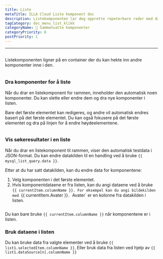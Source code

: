 ```yaml
---
title: Liste
metaTitle: ILLA Cloud Liste komponent doc
description: Listekomponenten lar deg opprette repeterbare rader med data hvis utseende er definert av deg.
tagCategory: doc_menu_list_klikk
categoryName: 🧬 Sammensatte komponenter
categoryPriority: 6
postPriority: 1
---
```


* * *

## <Heading hidden>Liste</Heading>

Listekomponenten ligner på en container der du kan hekte inn andre komponenter inne i den.

<img
  src='https://cdn.illacloud.com/official-website/img/docs/assemble/list.png'
  alt=""
/>

### Dra komponenter for å liste

Når du drar en listekomponent for rammen, inneholder den automatisk noen komponenter. Du kan slette eller endre dem og dra nye komponenter i listen. 

Bare det første elementet kan redigeres, og andre vil automatisk endres basert på det første elementet. Du kan også fokusere på det første elementet og dra på linjen for å endre høydeelementene.

<img
  src='https://cdn.illacloud.com/official-website/img/docs/assemble/list1.png'
  alt=""
/>

### Vis søkeresultater i en liste

Når du drar en listekomponent til rammen, viser den automatisk testdata i JSON-format. Du kan endre datakilden til en handling ved å bruke `{{ mysql_list_query.data }}`. 

Etter at du har satt datakilden, kan du endre data for komponentene:

1.  Velg komponenten i det første elementet. 
2.  Hvis komponentdataene er fra listen, kan du angi dataene ved å bruke `{{ currentItem.columnName }}. For eksempel kan du angi bildekilden med `{{ currentItem.Avater }}`. `Avater\` er en kolonne fra datakilden i listen.

<img
  src='https://cdn.illacloud.com/official-website/img/docs/assemble/list2.png'
  alt=""
/>

Du kan bare bruke `{{ currentItem.columnName }}` når komponentene er i listen. 

### Bruk dataene i listen

Du kan bruke data fra valgte elementer ved å bruke `{{ list1.selectedItem.columnName }}`. Eller bruk data fra listen ved hjelp av `{{ list1.dataSource[n].columnName }}`

<img
  src='https://cdn.illacloud.com/official-website/img/docs/assemble/list3.png'
  alt=""
/>
